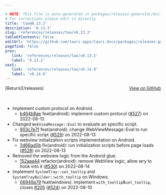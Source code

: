 ```yaml
---

# NOTE: This file is auto-generated in packages/releases-generator/build.ts
# For corrections please edit it directly
title: 'tao@0.13.3'
description: '0.13.3'
slug: 'references/releases/tao/v0.13.3'
tableOfContents: false
editUrl: 'https://github.com/tauri-apps/tauri-docs/packages/releases-generator/build.ts'
pagefind: false
prev:
   link: 'references/releases/tao/v0.13.2'
   label: '0.13.2'
next:
   link: 'references/releases/tao/v0.14.0'
   label: 'v0.14.0'
---
```


<div style="margin-bottom:3rem; display: flex; justify-content: space-between; align-items: center"><span>[Return](/releases)</span><span><a href="https://github.com/tauri-apps/tao/releases/tag/tao-v0.13.3">View on GitHub</a></span></div>

- Implement custom protocol on Android.
  - [b464b8ae](https://github.com/tauri-apps/tao/commit/b464b8ae296cf2b545cd0a98a1506f83779e94ff) feat(android): implement custom protocol ([#527](https://github.com/tauri-apps/tao/pull/527)) on 2022-08-13
- Changed `WebViewMessage::Eval` to evaluate an specific script.
  - [903c7e7f](https://github.com/tauri-apps/tao/commit/903c7e7f5b8c7984515697865fc7c74b496a64dc) feat(android): change WebViewMessage::Eval to run specific script ([#529](https://github.com/tauri-apps/tao/pull/529)) on 2022-08-13
- Fix webview initialization scripts implementation on Android.
  - [3d66ad0b](https://github.com/tauri-apps/tao/commit/3d66ad0b5548ed40da6e954fb5a911c3fb5a13e8) fix(android): run initialization scripts before page loads ([#528](https://github.com/tauri-apps/tao/pull/528)) on 2022-08-13
- Removed the webview logic from the Android glue.
  - [152aaa44](https://github.com/tauri-apps/tao/commit/152aaa4481ff8e44fc32ea3fe93a74c7fecd5be5) refactor(android): remove WebView logic, allow wry to hook into it ([#530](https://github.com/tauri-apps/tao/pull/530)) on 2022-08-14
- Implement `SystemTray::set_tooltip` and `SystemTrayBuilder::with_tooltip` on Windows.
  - [06949a79](https://github.com/tauri-apps/tao/commit/06949a7948100a51e98008c9e6f4ac73e069433a) feat(windows): implement `with_tooltip`&amp;`set_tooltip`, closes [#205](https://github.com/tauri-apps/tao/pull/205) ([#524](https://github.com/tauri-apps/tao/pull/524)) on 2022-08-10


